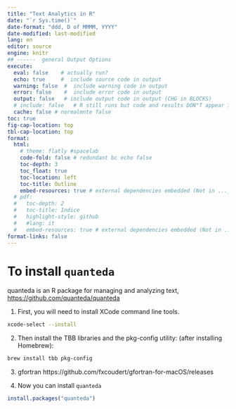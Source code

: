 ```yaml
---
title: "Text Analytics in R"
date: "`r Sys.time()`"
date-format: "ddd, D of MMMM, YYYY"
date-modified: last-modified
lang: en
editor: source
engine: knitr
## ------  general Output Options
execute:     
  eval: false    # actually run? 
  echo: true     #  include source code in output
  warning: false  #  include warning code in output
  error: false    #  include error code in output
  output: false   # include output code in output (CHG in BLOCKS)
  # include: false   # R still runs but code and results DON"T appear in output  
  cache: false # normalmnte false
toc: true
fig-cap-location: top
tbl-cap-location: top
format:
  html:
    # theme: flatly #spacelab
    code-fold: false # redundant bc echo false 
    toc-depth: 3
    toc_float: true
    toc-location: left
    toc-title: Outline
    embed-resources: true # external dependencies embedded (Not in ..._files/)
  # pdf:
  #   toc-depth: 2
  #   toc-title: Indice
  #   highlight-style: github
  #   #lang: it
  #   embed-resources: true # external dependencies embedded (Not in ..._files/)
format-links: false
---
```


# To install `quanteda`
quanteda is an R package for managing and analyzing text, [https://github.com/quanteda/quanteda](https://github.com/quanteda/quanteda)

1. First, you will need to install XCode command line tools.
```bash
xcode-select --install
```

2. Then install the TBB libraries and the pkg-config utility: (after installing Homebrew):
```bash
brew install tbb pkg-config
```

3. gfortran
https://github.com/fxcoudert/gfortran-for-macOS/releases

4. Now you can install `quanteda` 


```r
install.packages("quanteda") 
```
